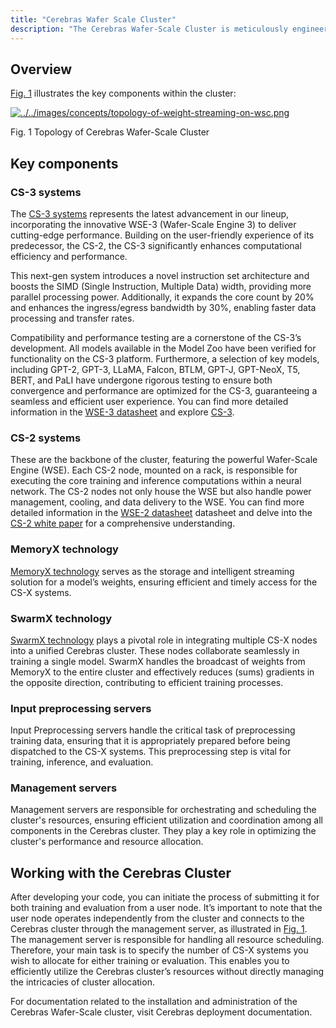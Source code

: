 ```yaml
---
title: "Cerebras Wafer Scale Cluster"
description: "The Cerebras Wafer-Scale Cluster is meticulously engineered to enable the training of neural networks with remarkably efficient linear scaling across millions of cores, all without the complexities of traditional distributed computing."
---
```


## Overview

[Fig. 1](#topology-of-weight-streaming-on-wsc) illustrates the key components within the cluster:

[![../../images/concepts/topology-of-weight-streaming-on-wsc.png](../../images/concepts/topology-of-weight-streaming-on-wsc.png)](../../images/concepts/topology-of-weight-streaming-on-wsc.png)

Fig. 1 Topology of Cerebras Wafer-Scale Cluster

## Key components

### CS-3 systems

The [CS-3 systems](https://www.cerebras.net/product-system/) represents the latest advancement in our lineup, incorporating the innovative WSE-3 (Wafer-Scale Engine 3) to deliver cutting-edge performance. Building on the user-friendly experience of its predecessor, the CS-2, the CS-3 significantly enhances computational efficiency and performance.

This next-gen system introduces a novel instruction set architecture and boosts the SIMD (Single Instruction, Multiple Data) width, providing more parallel processing power. Additionally, it expands the core count by 20% and enhances the ingress/egress bandwidth by 30%, enabling faster data processing and transfer rates.

Compatibility and performance testing are a cornerstone of the CS-3’s development. All models available in the Model Zoo have been verified for functionality on the CS-3 platform. Furthermore, a selection of key models, including GPT-2, GPT-3, LLaMA, Falcon, BTLM, GPT-J, GPT-NeoX, T5, BERT, and PaLI have undergone rigorous testing to ensure both convergence and performance are optimized for the CS-3, guaranteeing a seamless and efficient user experience. You can find more detailed information in the [WSE-3 datasheet](https://8968533.fs1.hubspotusercontent-na1.net/hubfs/8968533/Datasheets/WSE-3%20Datasheet.pdf) and explore [CS-3](https://www.cerebras.net/product-system/).

### CS-2 systems

These are the backbone of the cluster, featuring the powerful Wafer-Scale Engine (WSE). Each CS-2 node, mounted on a rack, is responsible for executing the core training and inference computations within a neural network. The CS-2 nodes not only house the WSE but also handle power management, cooling, and data delivery to the WSE. You can find more detailed information in the [WSE-2 datasheet](https://f.hubspotusercontent30.net/hubfs/8968533/WSE-2%20Datasheet.pdf) datasheet and delve into the [CS-2 white paper](https://8968533.fs1.hubspotusercontent-na1.net/hubfs/8968533/Whitepapers/Cerebras-CS-2-Whitepaper.pdf) for a comprehensive understanding.

### MemoryX technology

[MemoryX technology](https://www.cerebras.net/blog/announcing-the-cerebras-architecture-for-extreme-scale-ai/) serves as the storage and intelligent streaming solution for a model’s weights, ensuring efficient and timely access for the CS-X systems.

### SwarmX technology

[SwarmX technology](https://www.cerebras.net/blog/announcing-the-cerebras-architecture-for-extreme-scale-ai/) plays a pivotal role in integrating multiple CS-X nodes into a unified Cerebras cluster. These nodes collaborate seamlessly in training a single model. SwarmX handles the broadcast of weights from MemoryX to the entire cluster and effectively reduces (sums) gradients in the opposite direction, contributing to efficient training processes.

### Input preprocessing servers

Input Preprocessing servers handle the critical task of preprocessing training data, ensuring that it is appropriately prepared before being dispatched to the CS-X systems. This preprocessing step is vital for training, inference, and evaluation.

### Management servers

Management servers are responsible for orchestrating and scheduling the cluster's resources, ensuring efficient utilization and coordination among all components in the Cerebras cluster. They play a key role in optimizing the cluster's performance and resource allocation.

## Working with the Cerebras Cluster

After developing your code, you can initiate the process of submitting it for both training and evaluation from a user node. It’s important to note that the user node operates independently from the cluster and connects to the Cerebras cluster through the management server, as illustrated in [Fig. 1](#topology-of-weight-streaming-on-wsc). The management server is responsible for handling all resource scheduling. Therefore, your main task is to specify the number of CS-X systems you wish to allocate for either training or evaluation. This enables you to efficiently utilize the Cerebras cluster’s resources without directly managing the intricacies of cluster allocation.

For documentation related to the installation and administration of the Cerebras Wafer-Scale cluster, visit Cerebras deployment documentation.
